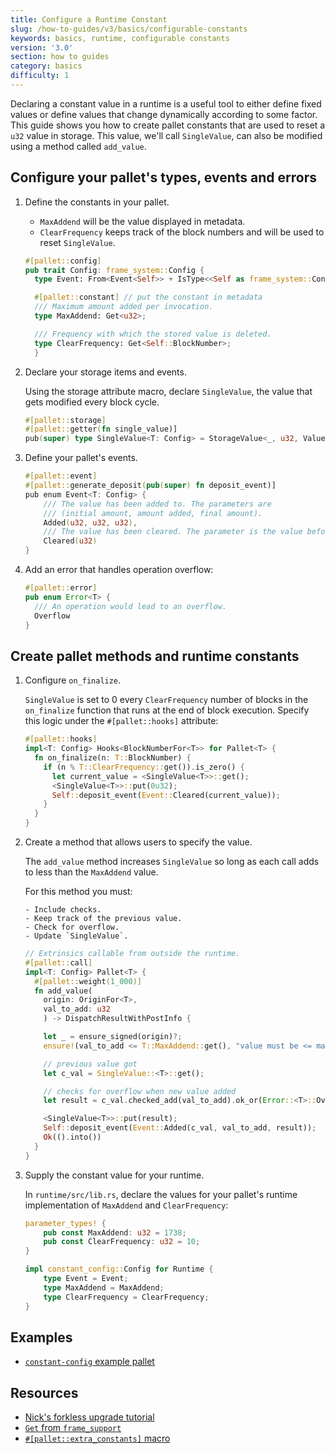 ```yaml
---
title: Configure a Runtime Constant
slug: /how-to-guides/v3/basics/configurable-constants
keywords: basics, runtime, configurable constants
version: '3.0'
section: how to guides
category: basics
difficulty: 1
---
```


Declaring a constant value in a runtime is a useful tool to either define fixed values or define values that change dynamically according to some factor.
This guide shows you how to create pallet constants that are used to reset a `u32` value in storage.
This value, we'll call `SingleValue`, can also be modified using a method called `add_value`.

## Configure your pallet's types, events and errors

1. Define the constants in your pallet.

   - `MaxAddend` will be the value displayed in metadata.
   - `ClearFrequency` keeps track of the block numbers and will be used to reset `SingleValue`.

   ```rust
   #[pallet::config]
   pub trait Config: frame_system::Config {
     type Event: From<Event<Self>> + IsType<<Self as frame_system::Config>::Event>;

     #[pallet::constant] // put the constant in metadata
     /// Maximum amount added per invocation.
     type MaxAddend: Get<u32>;

     /// Frequency with which the stored value is deleted.
     type ClearFrequency: Get<Self::BlockNumber>;
     }
   ```

1. Declare your storage items and events.

   Using the storage attribute macro, declare `SingleValue`, the value that gets modified every block cycle.

   ```rust
   #[pallet::storage]
   #[pallet::getter(fn single_value)]
   pub(super) type SingleValue<T: Config> = StorageValue<_, u32, ValueQuery>;
   ```

1. Define your pallet's events.

   ```rust
   #[pallet::event]
   #[pallet::generate_deposit(pub(super) fn deposit_event)]
   pub enum Event<T: Config> {
       /// The value has been added to. The parameters are
       /// (initial amount, amount added, final amount).
       Added(u32, u32, u32),
       /// The value has been cleared. The parameter is the value before clearing.
       Cleared(u32)
   }
   ```

1. Add an error that handles operation overflow:

   ```rust
   #[pallet::error]
   pub enum Error<T> {
     /// An operation would lead to an overflow.
     Overflow
   }
   ```

## Create pallet methods and runtime constants

1.  Configure `on_finalize`.

    `SingleValue` is set to 0 every `ClearFrequency` number of blocks in the `on_finalize` function that
    runs at the end of block execution. Specify this logic under the `#[pallet::hooks]` attribute:

    ```rust
    #[pallet::hooks]
    impl<T: Config> Hooks<BlockNumberFor<T>> for Pallet<T> {
      fn on_finalize(n: T::BlockNumber) {
        if (n % T::ClearFrequency::get()).is_zero() {
          let current_value = <SingleValue<T>>::get();
          <SingleValue<T>>::put(0u32);
          Self::deposit_event(Event::Cleared(current_value));
        }
      }
    }
    ```

1.  Create a method that allows users to specify the value.

    The `add_value` method increases `SingleValue` so long as each call adds to less than the `MaxAddend` value.

    For this method you must:

        - Include checks.
        - Keep track of the previous value.
        - Check for overflow.
        - Update `SingleValue`.

    ```rust
    // Extrinsics callable from outside the runtime.
    #[pallet::call]
    impl<T: Config> Pallet<T> {
      #[pallet::weight(1_000)]
      fn add_value(
        origin: OriginFor<T>,
        val_to_add: u32
        ) -> DispatchResultWithPostInfo {

        let _ = ensure_signed(origin)?;
        ensure!(val_to_add <= T::MaxAddend::get(), "value must be <= maximum add amount constant");

        // previous value got
        let c_val = SingleValue::<T>::get();

        // checks for overflow when new value added
        let result = c_val.checked_add(val_to_add).ok_or(Error::<T>::Overflow)?;

        <SingleValue<T>>::put(result);
        Self::deposit_event(Event::Added(c_val, val_to_add, result));
        Ok(().into())
      }
    }
    ```

1.  Supply the constant value for your runtime.

    In `runtime/src/lib.rs`, declare the values for your pallet's runtime implementation of `MaxAddend` and `ClearFrequency`:

    ```rust
    parameter_types! {
        pub const MaxAddend: u32 = 1738;
        pub const ClearFrequency: u32 = 10;
    }

    impl constant_config::Config for Runtime {
        type Event = Event;
        type MaxAddend = MaxAddend;
        type ClearFrequency = ClearFrequency;
    }
    ```

## Examples

- [`constant-config` example pallet](https://github.com/substrate-developer-hub/substrate-how-to-guides/blob/main/example-code/template-node/pallets/configurable-constant/src/lib.rs)

## Resources

- [Nick's forkless upgrade tutorial](/tutorials/v3/forkless-upgrades)
- [`Get` from `frame_support`][get-trait-rustdocs]
- [`#[pallet::extra_constants]` macro][extra-constants-rustdocs]

[get-trait-rustdocs]: /rustdocs/latest/frame_support/traits/trait.Get.html
[extra-constants-rustdocs]: /rustdocs/latest/frame_support/attr.pallet.html#extra-constants-palletextra_constants-optional
